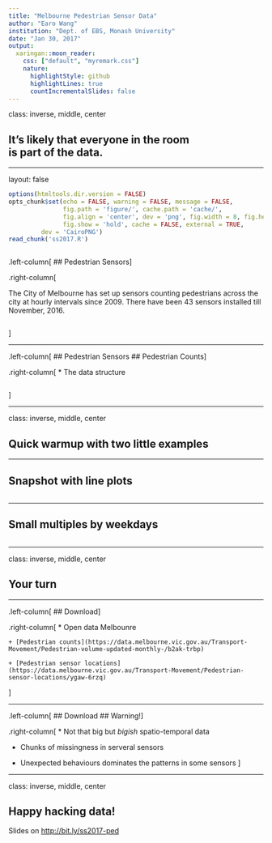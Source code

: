 ```yaml
---
title: "Melbourne Pedestrian Sensor Data"
author: "Earo Wang"
institution: "Dept. of EBS, Monash University"
date: "Jan 30, 2017"
output:
  xaringan::moon_reader:
    css: ["default", "myremark.css"]
    nature:
      highlightStyle: github
      highlightLines: true
      countIncrementalSlides: false
---
```


class: inverse, middle, center

## It's likely that everyone in the room </br> is part of the data.

---

layout: false

```r
options(htmltools.dir.version = FALSE)
opts_chunk$set(echo = FALSE, warning = FALSE, message = FALSE,
			   fig.path = 'figure/', cache.path = 'cache/', 
			   fig.align = 'center', dev = 'png', fig.width = 8, fig.height = 6, 
			   fig.show = 'hold', cache = FALSE, external = TRUE,
         dev = 'CairoPNG')
read_chunk('ss2017.R')
```

```r
```

.left-column[
  ## Pedestrian Sensors
]

.right-column[

The City of Melbourne has set up sensors counting pedestrians across the city
at hourly intervals since 2009. There have been 43 sensors installed till November,
2016.

```r
```
]

---

.left-column[
  ## Pedestrian Sensors
  ## Pedestrian Counts
]

.right-column[
* The data structure

```r
```
]

---

class: inverse, middle, center

## Quick warmup with two little examples

---

## Snapshot with line plots

```r
```

---

## Small multiples by weekdays

```r
```

---

class: inverse, middle, center

## Your turn

---

.left-column[
  ## Download
]

.right-column[
* Open data Melbounre

    + [Pedestrian counts](https://data.melbourne.vic.gov.au/Transport-Movement/Pedestrian-volume-updated-monthly-/b2ak-trbp)

    + [Pedestrian sensor locations](https://data.melbourne.vic.gov.au/Transport-Movement/Pedestrian-sensor-locations/ygaw-6rzq)
]

---

.left-column[
  ## Download
  ## Warning!
]

.right-column[
* Not that big but *bigish* spatio-temporal data

* Chunks of missingness in serveral sensors

* Unexpected behaviours dominates the patterns in some sensors
]

---

class: inverse, middle, center

## Happy hacking data!

Slides on <http://bit.ly/ss2017-ped>
